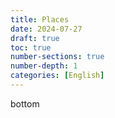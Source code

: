 ```yaml
---
title: Places
date: 2024-07-27
draft: true
toc: true
number-sections: true
number-depth: 1
categories: [English]
---
```


bottom
